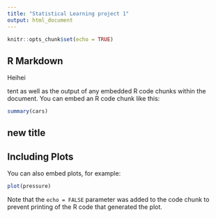 ---
title: "Statistical Learning project 1"
output: html_document
---

```{r setup, include=FALSE}
knitr::opts_chunk$set(echo = TRUE)
```

## R Markdown

Heihei

tent as well as the output of any embedded R code chunks within the document. You can embed an R code chunk like this:

```{r cars}
summary(cars)
```
## new title
## Including Plots

You can also embed plots, for example:

```{r pressure, echo=FALSE}
plot(pressure)
```

Note that the `echo = FALSE` parameter was added to the code chunk to prevent printing of the R code that generated the plot.
